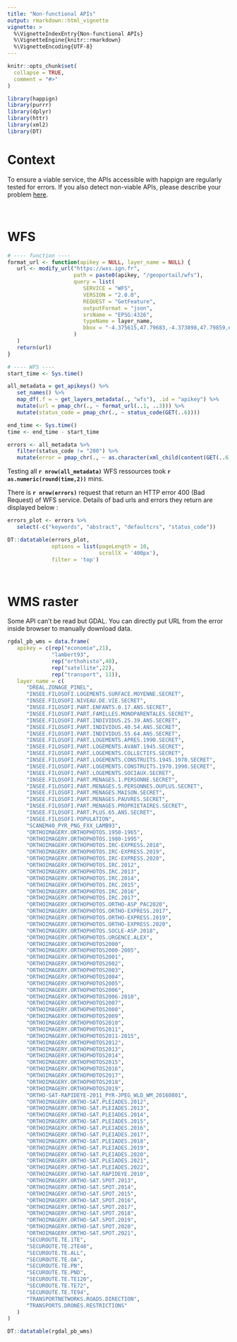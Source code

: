 ```yaml
---
title: "Non-functional APIs"
output: rmarkdown::html_vignette
vignette: >
  %\VignetteIndexEntry{Non-functional APIs}
  %\VignetteEngine{knitr::rmarkdown}
  %\VignetteEncoding{UTF-8}
---
```


```r
knitr::opts_chunk$set(
  collapse = TRUE,
  comment = "#>"
)
```

```r
library(happign)
library(purrr)
library(dplyr)
library(httr)
library(xml2)
library(DT)
```

# Context
To ensure a viable service, the APIs accessible with happign are regularly tested for errors. If you also detect non-viable APIs, please describe your problem [here](https://github.com/paul-carteron/happign/issues).

<br/>

# WFS

```r
# ---- function ----
format_url <- function(apikey = NULL, layer_name = NULL) {
   url <- modify_url("https://wxs.ign.fr",
                     path = paste0(apikey, "/geoportail/wfs"),
                     query = list(
                        SERVICE = "WFS",
                        VERSION = "2.0.0",
                        REQUEST = "GetFeature",
                        outputFormat = "json",
                        srsName = "EPSG:4326",
                        typeName = layer_name,
                        bbox = "-4.375615,47.79683,-4.373898,47.79859,epsg:4326"
                     )
   )
   return(url)
}

# ---- WFS ----
start_time <- Sys.time()

all_metadata = get_apikeys() %>% 
   set_names() %>% 
   map_df(.f = ~ get_layers_metadata(., "wfs"), .id = "apikey") %>% 
   mutate(url = pmap_chr(., ~ format_url(..1, ..3))) %>% 
   mutate(status_code = pmap_chr(., ~ status_code(GET(..6))))

end_time <- Sys.time()
time <- end_time - start_time

errors <- all_metadata %>% 
   filter(status_code != "200") %>% 
   mutate(error = pmap_chr(., ~ as.character(xml_child(content(GET(..6)), 1))))

```

Testing all **`r nrow(all_metadata)`** WFS ressources took **`r as.numeric(round(time,2))`** mins.

There is **`r nrow(errors)`** request that return an HTTP error 400 (Bad Request) of WFS service. Details of bad urls and errors they return are displayed below :

```r
errors_plot <- errors %>% 
   select(-c("keywords", "abstract", "defaultcrs", "status_code"))

DT::datatable(errors_plot,
              options = list(pageLength = 10,
                             scrollX = '400px'),
              filter = 'top')

```

<br/>

# WMS raster

Some API can't be read but GDAL. You can directly put URL from the error inside browser to manually download data.


```r
rgdal_pb_wms = data.frame(
   apikey = c(rep("economie",21),
              "lambert93",
              rep("orthohisto",40),
              rep("satellite",22),
              rep("transport", 11)),
   layer_name = c(
      "DREAL.ZONAGE_PINEL",
      "INSEE.FILOSOFI.LOGEMENTS.SURFACE.MOYENNE.SECRET",
      "INSEE.FILOSOFI.NIVEAU.DE.VIE.SECRET",
      "INSEE.FILOSOFI.PART.ENFANTS.0.17.ANS.SECRET",
      "INSEE.FILOSOFI.PART.FAMILLES.MONOPARENTALES.SECRET",
      "INSEE.FILOSOFI.PART.INDIVIDUS.25.39.ANS.SECRET",
      "INSEE.FILOSOFI.PART.INDIVIDUS.40.54.ANS.SECRET",
      "INSEE.FILOSOFI.PART.INDIVIDUS.55.64.ANS.SECRET",
      "INSEE.FILOSOFI.PART.LOGEMENTS.APRES.1990.SECRET",
      "INSEE.FILOSOFI.PART.LOGEMENTS.AVANT.1945.SECRET",
      "INSEE.FILOSOFI.PART.LOGEMENTS.COLLECTIFS.SECRET",
      "INSEE.FILOSOFI.PART.LOGEMENTS.CONSTRUITS.1945.1970.SECRET",
      "INSEE.FILOSOFI.PART.LOGEMENTS.CONSTRUITS.1970.1990.SECRET",
      "INSEE.FILOSOFI.PART.LOGEMENTS.SOCIAUX.SECRET",
      "INSEE.FILOSOFI.PART.MENAGES.1.PERSONNE.SECRET",
      "INSEE.FILOSOFI.PART.MENAGES.5.PERSONNES.OUPLUS.SECRET",
      "INSEE.FILOSOFI.PART.MENAGES.MAISON.SECRET",
      "INSEE.FILOSOFI.PART.MENAGES.PAUVRES.SECRET",
      "INSEE.FILOSOFI.PART.MENAGES.PROPRIETAIRES.SECRET",
      "INSEE.FILOSOFI.PART.PLUS.65.ANS.SECRET",
      "INSEE.FILOSOFI.POPULATION",
      "SCANEM40_PYR_PNG_FXX_LAMB93",
      "ORTHOIMAGERY.ORTHOPHOTOS.1950-1965",
      "ORTHOIMAGERY.ORTHOPHOTOS.1980-1995",
      "ORTHOIMAGERY.ORTHOPHOTOS.IRC-EXPRESS.2018",
      "ORTHOIMAGERY.ORTHOPHOTOS.IRC-EXPRESS.2019",
      "ORTHOIMAGERY.ORTHOPHOTOS.IRC-EXPRESS.2020",
      "ORTHOIMAGERY.ORTHOPHOTOS.IRC.2012",
      "ORTHOIMAGERY.ORTHOPHOTOS.IRC.2013",
      "ORTHOIMAGERY.ORTHOPHOTOS.IRC.2014",
      "ORTHOIMAGERY.ORTHOPHOTOS.IRC.2015",
      "ORTHOIMAGERY.ORTHOPHOTOS.IRC.2016",
      "ORTHOIMAGERY.ORTHOPHOTOS.IRC.2017",
      "ORTHOIMAGERY.ORTHOPHOTOS.ORTHO-ASP_PAC2020",
      "ORTHOIMAGERY.ORTHOPHOTOS.ORTHO-EXPRESS.2017",
      "ORTHOIMAGERY.ORTHOPHOTOS.ORTHO-EXPRESS.2019",
      "ORTHOIMAGERY.ORTHOPHOTOS.ORTHO-EXPRESS.2020",
      "ORTHOIMAGERY.ORTHOPHOTOS.SOCLE-ASP.2018",
      "ORTHOIMAGERY.ORTHOPHOTOS.URGENCE.ALEX",
      "ORTHOIMAGERY.ORTHOPHOTOS2000",
      "ORTHOIMAGERY.ORTHOPHOTOS2000-2005",
      "ORTHOIMAGERY.ORTHOPHOTOS2001",
      "ORTHOIMAGERY.ORTHOPHOTOS2002",
      "ORTHOIMAGERY.ORTHOPHOTOS2003",
      "ORTHOIMAGERY.ORTHOPHOTOS2004",
      "ORTHOIMAGERY.ORTHOPHOTOS2005",
      "ORTHOIMAGERY.ORTHOPHOTOS2006",
      "ORTHOIMAGERY.ORTHOPHOTOS2006-2010",
      "ORTHOIMAGERY.ORTHOPHOTOS2007",
      "ORTHOIMAGERY.ORTHOPHOTOS2008",
      "ORTHOIMAGERY.ORTHOPHOTOS2009",
      "ORTHOIMAGERY.ORTHOPHOTOS2010",
      "ORTHOIMAGERY.ORTHOPHOTOS2011",
      "ORTHOIMAGERY.ORTHOPHOTOS2011-2015",
      "ORTHOIMAGERY.ORTHOPHOTOS2012",
      "ORTHOIMAGERY.ORTHOPHOTOS2013",
      "ORTHOIMAGERY.ORTHOPHOTOS2014",
      "ORTHOIMAGERY.ORTHOPHOTOS2015",
      "ORTHOIMAGERY.ORTHOPHOTOS2016",
      "ORTHOIMAGERY.ORTHOPHOTOS2017",
      "ORTHOIMAGERY.ORTHOPHOTOS2018",
      "ORTHOIMAGERY.ORTHOPHOTOS2019",
      "ORTHO-SAT-RAPIDEYE-2011_PYR-JPEG_WLD_WM_20160801",
      "ORTHOIMAGERY.ORTHO-SAT.PLEIADES.2012",
      "ORTHOIMAGERY.ORTHO-SAT.PLEIADES.2013",
      "ORTHOIMAGERY.ORTHO-SAT.PLEIADES.2014",
      "ORTHOIMAGERY.ORTHO-SAT.PLEIADES.2015",
      "ORTHOIMAGERY.ORTHO-SAT.PLEIADES.2016",
      "ORTHOIMAGERY.ORTHO-SAT.PLEIADES.2017",
      "ORTHOIMAGERY.ORTHO-SAT.PLEIADES.2018",
      "ORTHOIMAGERY.ORTHO-SAT.PLEIADES.2019",
      "ORTHOIMAGERY.ORTHO-SAT.PLEIADES.2020",
      "ORTHOIMAGERY.ORTHO-SAT.PLEIADES.2021",
      "ORTHOIMAGERY.ORTHO-SAT.PLEIADES.2022",
      "ORTHOIMAGERY.ORTHO-SAT.RAPIDEYE.2010",
      "ORTHOIMAGERY.ORTHO-SAT.SPOT.2013",
      "ORTHOIMAGERY.ORTHO-SAT.SPOT.2014",
      "ORTHOIMAGERY.ORTHO-SAT.SPOT.2015",
      "ORTHOIMAGERY.ORTHO-SAT.SPOT.2016",
      "ORTHOIMAGERY.ORTHO-SAT.SPOT.2017",
      "ORTHOIMAGERY.ORTHO-SAT.SPOT.2018",
      "ORTHOIMAGERY.ORTHO-SAT.SPOT.2019",
      "ORTHOIMAGERY.ORTHO-SAT.SPOT.2020",
      "ORTHOIMAGERY.ORTHO-SAT.SPOT.2021",
      "SECUROUTE.TE.1TE",
      "SECUROUTE.TE.2TE48",
      "SECUROUTE.TE.ALL",
      "SECUROUTE.TE.OA",
      "SECUROUTE.TE.PN",
      "SECUROUTE.TE.PND",
      "SECUROUTE.TE.TE120",
      "SECUROUTE.TE.TE72",
      "SECUROUTE.TE.TE94",
      "TRANSPORTNETWORKS.ROADS.DIRECTION",
      "TRANSPORTS.DRONES.RESTRICTIONS"
   )
)

DT::datatable(rgdal_pb_wms)
```
